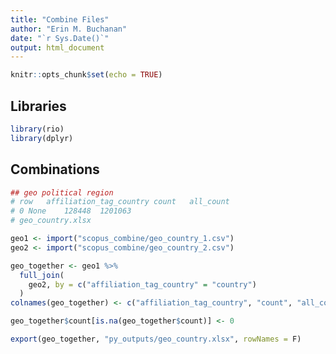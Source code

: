 ```yaml
---
title: "Combine Files"
author: "Erin M. Buchanan"
date: "`r Sys.Date()`"
output: html_document
---
```


```r
knitr::opts_chunk$set(echo = TRUE)
```

## Libraries

```r
library(rio)
library(dplyr)
```

## Combinations

```r
## geo political region 
# row	affiliation_tag_country	count	all_count
# 0	None	128448	1201063
# geo_country.xlsx

geo1 <- import("scopus_combine/geo_country_1.csv")
geo2 <- import("scopus_combine/geo_country_2.csv")

geo_together <- geo1 %>% 
  full_join(
    geo2, by = c("affiliation_tag_country" = "country")
  )
colnames(geo_together) <- c("affiliation_tag_country", "count", "all_count")

geo_together$count[is.na(geo_together$count)] <- 0

export(geo_together, "py_outputs/geo_country.xlsx", rowNames = F)
```








